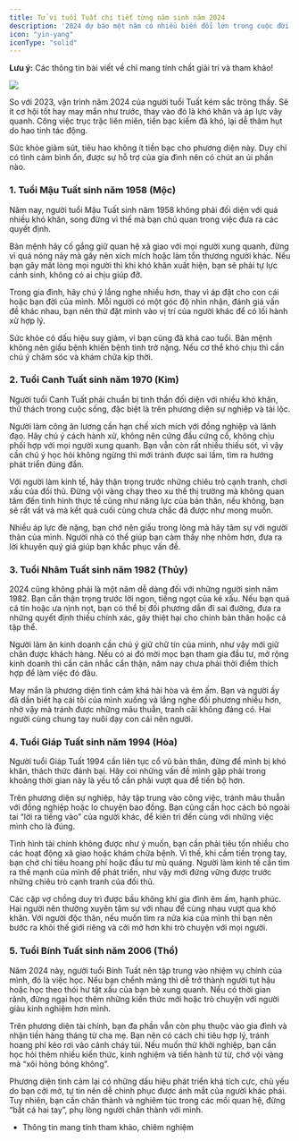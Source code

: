 ```yaml
---
title: Tử vi tuổi Tuất chi tiết từng năm sinh năm 2024
description: '2024 dự báo một năm có nhiều biến đổi lớn trong cuộc đời người tuổi Tuất. Bạn phải sẵn sàng chấp nhận những thay đổi này và làm quen với nó.'
icon: "yin-yang"
iconType: "solid"
---
```


<Warning> **Lưu ý:** Các thông tin bài viết về chỉ mang tính chất giải trí và tham khảo! </Warning>

<Frame caption="Tử vi tuổi Tuất chi tiết từng năm sinh năm 2024">
    <img src="https://raw.githubusercontent.com/hautph/docs/main/images/tuoi-tuat-tung-nam-sinh-2024.jpg" />
</Frame>

So với 2023, vận trình năm 2024 của người tuổi Tuất kém sắc trông thấy. Sẽ ít cơ hội tốt hay may mắn như trước, thay vào đó là khó khăn và áp lực vây quanh. Công việc trục trặc liên miên, tiền bạc kiếm đã khó, lại dễ thâm hụt do hao tinh tác động.

Sức khỏe giảm sút, tiêu hao không ít tiền bạc cho phương diện này. Duy chỉ có tình cảm bình ổn, được sự hỗ trợ của gia đình nên có chút an ủi phần nào.

### 1. Tuổi Mậu Tuất sinh năm 1958 (Mộc)

Năm nay, người tuổi Mậu Tuất sinh năm 1958 không phải đối diện với quá nhiều khó khăn, song đừng vì thế mà bạn chủ quan trong việc đưa ra các quyết định.

Bản mệnh hãy cố gắng giữ quan hệ xã giao với mọi người xung quanh, đừng vì quá nóng nảy mà gây nên xích mích hoặc làm tổn thương người khác. Nếu bạn gây mất lòng mọi người thì khi khó khăn xuất hiện, bạn sẽ phải tự lực cánh sinh, không có ai chịu giúp đỡ.

Trong gia đình, hãy chú ý lắng nghe nhiều hơn, thay vì áp đặt cho con cái hoặc bạn đời của mình. Mỗi người có một góc độ nhìn nhận, đánh giá vấn đề khác nhau, bạn nên thử đặt mình vào vị trí của người khác để có lối hành xử hợp lý.

Sức khỏe có dấu hiệu suy giảm, vì bạn cũng đã khá cao tuổi. Bản mệnh không nên giấu bệnh khiến bệnh tình trở nặng. Nếu cơ thể khó chịu thì cần chú ý chăm sóc và khám chữa kịp thời.

### 2. Tuổi Canh Tuất sinh năm 1970 (Kim)

Người tuổi Canh Tuất phải chuẩn bị tinh thần đối diện với nhiều khó khăn, thử thách trong cuộc sống, đặc biệt là trên phương diện sự nghiệp và tài lộc.

Người làm công ăn lương cần hạn chế xích mích với đồng nghiệp và lãnh đạo. Hãy chú ý cách hành xử, không nên cứng đầu cứng cổ, không chịu phối hợp với mọi người xung quanh. Bạn vẫn còn rất nhiều thiếu sót, vì vậy cần chú ý học hỏi không ngừng thì mới tránh được sai lầm, tìm ra hướng phát triển đúng đắn.

Với người làm kinh tế, hãy thận trọng trước những chiêu trò cạnh tranh, chơi xấu của đối thủ. Đừng vội vàng chạy theo xu thế thị trường mà không quan tâm đến tình hình thực tế cũng như năng lực của bản thân, nếu không, bạn sẽ rất vất vả mà kết quả cuối cùng chưa chắc đã được như mong muốn.

Nhiều áp lực đè nặng, bạn chớ nên giấu trong lòng mà hãy tâm sự với người thân của mình. Người nhà có thể giúp bạn cảm thấy nhẹ nhõm hơn, đưa ra lời khuyên quý giá giúp bạn khắc phục vấn đề.

### 3. Tuổi Nhâm Tuất sinh năm 1982 (Thủy)

2024 cũng không phải là một năm dễ dàng đối với những người sinh năm 1982. Bạn cần thận trọng trước lời ngon, tiếng ngọt của kẻ xấu. Nếu bạn quá cả tin hoặc ưa nịnh nọt, bạn có thể bị đối phương dẫn đi sai đường, đưa ra những quyết định thiếu chính xác, gây thiệt hại cho chính bản thân hoặc cả tập thể.

Người làm ăn kinh doanh cần chú ý giữ chữ tín của mình, như vậy mới giữ chân được khách hàng. Nếu có ai đó mời mọc bạn tham gia đầu tư, mở rộng kinh doanh thì cần cân nhắc cẩn thận, năm nay chưa phải thời điểm thích hợp để làm việc đó đâu.

May mắn là phương diện tình cảm khá hài hòa và êm ấm. Bạn và người ấy đã dần biết hạ cái tôi của mình xuống và lắng nghe đối phương nhiều hơn, nhờ vậy mà tránh được những mâu thuẫn, tranh cãi không đáng có. Hai người cùng chung tay nuôi dạy con cái nên người.

### 4. Tuổi Giáp Tuất sinh năm 1994 (Hỏa)

Người tuổi Giáp Tuất 1994 cần liên tục cổ vũ bản thân, đừng để mình bị khó khăn, thách thức đánh bại. Hãy coi những vấn đề mình gặp phải trong khoảng thời gian này là yếu tố cần phải vượt qua để tiến bộ hơn.

Trên phương diện sự nghiệp, hãy tập trung vào công việc, tránh mâu thuẫn với đồng nghiệp hoặc lo chuyện bao đồng. Bạn cũng cần học cách bỏ ngoài tai “lời ra tiếng vào” của người khác, để kiên trì đến cùng với những việc mình cho là đúng.

Tình hình tài chính không được như ý muốn, bạn cần phải tiêu tốn nhiều cho các hoạt động xã giao hoặc khám chữa bệnh. Vì thế, khi cầm tiền trong tay, bạn chớ chi tiêu hoang phí hoặc đầu tư mù quáng. Người làm kinh tế cần tìm ra thế mạnh của mình để phát triển, như vậy mới đứng vững được trước những chiêu trò cạnh tranh của đối thủ.

Các cặp vợ chồng duy trì được bầu không khí gia đình êm ấm, hạnh phúc. Hai người nên thường xuyên tâm sự với nhau để cùng nhau vượt qua khó khăn. Với người độc thân, nếu muốn tìm ra nửa kia của mình thì bạn nên bước ra khỏi thế giới riêng và cởi mở hơn khi trò chuyện với mọi người.

### 5. Tuổi Bính Tuất sinh năm 2006 (Thổ)

Năm 2024 này, người tuổi Bính Tuất nên tập trung vào nhiệm vụ chính của mình, đó là việc học. Nếu bạn chểnh mảng thì dễ trở thành người tụt hậu hoặc học theo thói hư tật xấu của bạn bè xung quanh. Nếu có thời gian rảnh, đừng ngại học thêm những kiến thức mới hoặc trò chuyện với người giàu kinh nghiệm hơn mình.

Trên phương diện tài chính, bạn đa phần vẫn còn phụ thuộc vào gia đình và nhận tiền hàng tháng từ cha mẹ. Bạn nên có cách chi tiêu hợp lý, tránh hoang phí kẻo rơi vào cảnh cháy túi. Nếu muốn thử khởi nghiệp, bạn cần học hỏi thêm nhiều kiến thức, kinh nghiệm và tiến hành từ từ, chớ vội vàng mà “xôi hỏng bỏng không”.

Phương diện tình cảm lại có những dấu hiệu phát triển khá tích cực, chủ yếu do bạn cởi mở, tự tin nên dễ chinh phục được ánh mắt của người khác phái. Tuy nhiên, bạn cần chân thành và nghiêm túc trong các mối quan hệ, đừng “bắt cá hai tay”, phụ lòng người chân thành với mình.

* Thông tin mang tính tham khảo, chiêm nghiệm